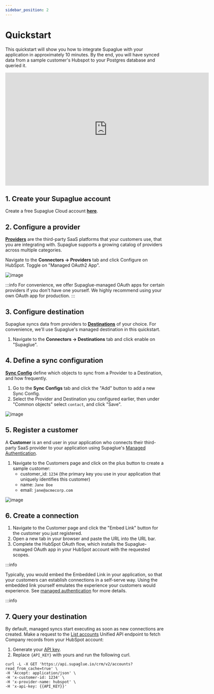 ```yaml
---
sidebar_position: 2
---
```



# Quickstart

This quickstart will show you how to integrate Supaglue with your application in approximately 10 minutes. By the end, you will have synced data from a sample customer's Hubspot to your Postgres database and queried it.

<iframe
  width="640"
  height="356"
  src="https://www.loom.com/embed/579b97dc576b4aa3bcd69b0cfa50d613?sid=2417ae3a-4fe1-43a4-b84d-8067216fabaf&hide_owner=true&hide_share=true&hide_title=true&hideEmbedTopBar=true"
  frameborder="0"
  webkitallowfullscreen
  mozallowfullscreen
  allowfullscreen
></iframe>

## 1. Create your Supaglue account

Create a free Supaglue Cloud account **[here](https://app.supaglue.io/sign-up)**.

## 2. Configure a provider

[**Providers**](./category/providers) are the third-party SaaS platforms that your customers use, that you are integrating with. Supaglue supports a growing catalog of providers across multiple categories.

Navigate to the **Connectors -> Providers** tab and click Configure on HubSpot. Toggle on "Managed OAuth2 App".

<BrowserWindow url="https://app.supaglue.io/applications/62605dc1-148e-4c53-a850-82e10f71ed23/configuration/providers/crm/hubspot">

![image](/img/hubspot-config-quickstart.png)

</BrowserWindow>

:::info
For convenience, we offer Supaglue-managed OAuth apps for certain providers if you don't have one yourself. We highly recommend using your own OAuth app for production.
:::

## 3. Configure destination

Supaglue syncs data from providers to [**Destinations**](./category/destinations) of your choice. For convenience, we'll use Supaglue's managed destination in this quickstart.

1. Navigate to the **Connectors -> Destinations** tab and click enable on "Supaglue".

## 4. Define a sync configuration

[**Sync Config**](./integration-patterns/managed-syncs#syncconfig) define which objects to sync from a Provider to a Destination, and how frequently.

1. Go to the **Sync Configs** tab and click the "Add" button to add a new Sync Config.
1. Select the Provider and Destination you configured earlier, then under "Common objects" select `contact`, and click "Save".

<BrowserWindow url="https://app.supaglue.io/applications/62605dc1-148e-4c53-a850-82e10f71ed23/configuration/sync_configs/e8a88575-efdb-4560-ae94-3871e8e51b18">

![image](/img/sync-config-quickstart.png)

</BrowserWindow>

## 5. Register a customer

A **Customer** is an end user in your application who connects their third-party SaaS provider to your application using Supaglue's [Managed Authentication](./platform/managed-auth).

1. Navigate to the Customers page and click on the plus button to create a sample customer:
   - customer_id: `1234` (the primary key you use in your application that uniquely identifies this customer)
   - name: `Jane Doe`
   - email: `jane@acmecorp.com`

<BrowserWindow url="https://app.supaglue.io/applications/62605dc1-148e-4c53-a850-82e10f71ed23/customers">

![image](/img/customer-config-quickstart.png)

</BrowserWindow>

## 6. Create a connection

1. Navigate to the Customer page and click the "Embed Link" button for the customer you just registered.
1. Open a new tab in your browser and paste the URL into the URL bar. 
1. Complete the HubSpot OAuth flow, which installs the Supaglue-managed OAuth app in your HubSpot account with the requested scopes.

:::info

Typically, you would embed the Embedded Link in your application, so that your customers can establish connections in a self-serve way. Using the embedded link yourself emulates the experience your customers would experience. See [managed authentication](/platform/managed-auth) for more details.

:::info

<div className="grid grid-cols-2 gap-4 justify-items-center">
  <div>
    <ThemedImage
      alt="Hubspot Example App"
      width="100%"
      sources={{
        light: '/img/hubspot_app.png',
        dark: '/img/hubspot_app.png',
      }}
    />
  </div>
</div>

## 7. Query your destination

By default, managed syncs start executing as soon as new connections are created. Make a request to the [List accounts](api/v2/crm/list-accounts) Unified API endpoint to fetch Company records from your HubSpot account:

1. Generate your [API key](api/introduction#api-authentication).
1. Replace `{API_KEY}` with yours and run the following curl.

```
curl -L -X GET 'https://api.supaglue.io/crm/v2/accounts?read_from_cache=true' \
-H 'Accept: application/json' \
-H 'x-customer-id: 1234' \
-H 'x-provider-name: hubspot' \
-H 'x-api-key: {{API_KEY}}'
```
